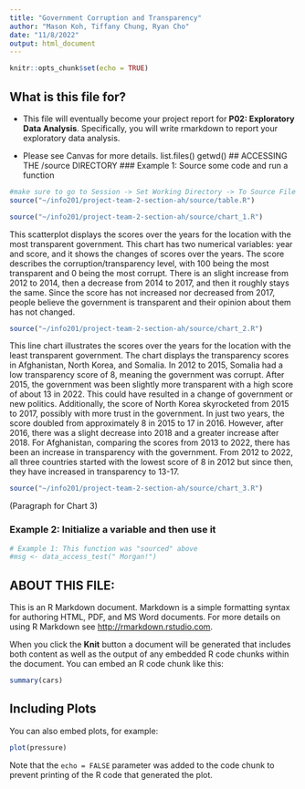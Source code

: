 ```yaml
---
title: "Government Corruption and Transparency"
author: "Mason Koh, Tiffany Chung, Ryan Cho"
date: "11/8/2022"
output: html_document
---                 
```

```r
knitr::opts_chunk$set(echo = TRUE)
```

## What is this file for?

* This file will eventually become your project report for **P02: Exploratory Data Analysis**. Specifically, you will write rmarkdown to report your exploratory data analysis.

* Please see Canvas for more details.
list.files()
getwd()
## ACCESSING THE /source DIRECTORY
### Example 1: Source some code and run a function
```r
#make sure to go to Session -> Set Working Directory -> To Source File Location
source("~/info201/project-team-2-section-ah/source/table.R")
```

```r
source("~/info201/project-team-2-section-ah/source/chart_1.R")
```
This scatterplot displays the scores over the years for the location with the most transparent government. This chart has two numerical variables: year and score, and it shows the changes of scores over the years. The score describes the corruption/transparency level, with 100 being the most transparent and 0 being the most corrupt. There is an slight increase from 2012 to 2014, then a decrease from 2014 to 2017, and then it roughly stays the same. Since the score has not increased nor decreased from 2017, people believe the government is transparent and their opinion about them has not changed.

```r
source("~/info201/project-team-2-section-ah/source/chart_2.R")
```
This line chart illustrates the scores over the years for the location with the least transparent government. The chart displays the transparency scores in Afghanistan, North Korea, and Somalia. In 2012 to 2015, Somalia had a low transparency score of 8, meaning the government was corrupt. After 2015, the government was been slightly more transparent  with a high score of about 13 in 2022. This could have resulted in a change of government or new politics. Additionally, the score of North Korea skyrocketed from 2015 to 2017, possibly with more trust in the government. In just two years, the score doubled from approximately 8 in 2015 to 17 in 2016. However, after 2016, there was a slight decrease into 2018 and a greater increase after 2018. For Afghanistan, comparing the scores from 2013 to 2022, there has been an increase in transparency with the government. From 2012 to 2022, all three countries started with the lowest score of 8 in 2012 but since then, they have increased in transparency to 13-17.

```r
source("~/info201/project-team-2-section-ah/source/chart_3.R")
```
(Paragraph for Chart 3)



### Example 2: Initialize a variable and then use it
```r
# Example 1: This function was "sourced" above
#msg <- data_access_test(" Morgan!")
```


## ABOUT THIS FILE: 

This is an R Markdown document. Markdown is a simple formatting syntax for authoring HTML, PDF, and MS Word documents. For more details on using R Markdown see <http://rmarkdown.rstudio.com>.

When you click the **Knit** button a document will be generated that includes both content as well as the output of any embedded R code chunks within the document. You can embed an R code chunk like this:

```r
summary(cars)
```

## Including Plots

You can also embed plots, for example:

```r
plot(pressure)
```

Note that the `echo = FALSE` parameter was added to the code chunk to prevent printing of the R code that generated the plot.

